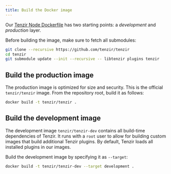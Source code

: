 ```yaml
---
title: Build the Docker image
---
```


Our [Tenzir Node
Dockerfile](https://github.com/tenzir/tenzir/blob/main/Dockerfile) has two
starting points: a *development* and *production* layer.

Before building the image, make sure to fetch all submodules:

```sh
git clone --recursive https://github.com/tenzir/tenzir
cd tenzir
git submodule update --init --recursive -- libtenzir plugins tenzir
```

## Build the production image

The production image is optimized for size and security. This is the official
`tenzir/tenzir` image. From the repository root, build it as follows:

```sh
docker build -t tenzir/tenzir .
```

## Build the development image

The development image `tenzir/tenzir-dev` contains all build-time dependencies
of Tenzir. It runs with a `root` user to allow for building custom images that
build additional Tenzir plugins. By default, Tenzir loads all installed plugins
in our images.

Build the development image by specifying it as `--target`:

```sh
docker build -t tenzir/tenzir-dev --target development .
```
